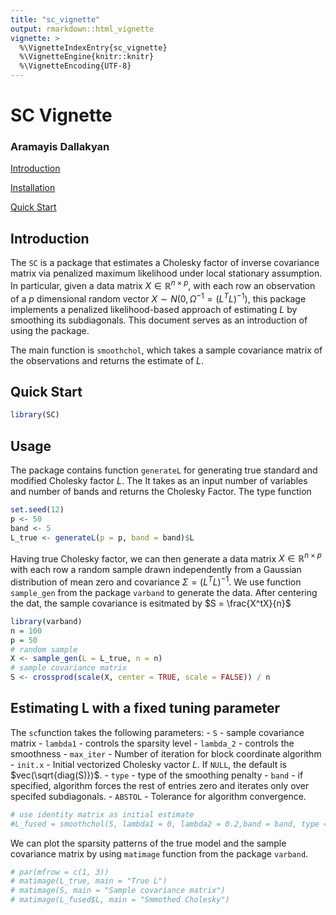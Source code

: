 ```yaml
---
title: "sc_vignette"
output: rmarkdown::html_vignette
vignette: >
  %\VignetteIndexEntry{sc_vignette}
  %\VignetteEngine{knitr::knitr}
  %\VignetteEncoding{UTF-8}
---
```


<a id="top"></a>

# SC Vignette
### Aramayis Dallakyan

[Introduction](#intro)

[Installation](#install)

[Quick Start](#qs)

<a id="intro"></a>

## Introduction

The `SC` is a package that estimates a Cholesky factor of inverse covariance matrix via penalized maximum likelihood under local stationary assumption. In particular, given a data matrix $X \in \mathbb{R}^{n \times p}$, with each row an observation of a $p$ dimensional random vector $X \sim N(0, \Omega^{-1} = (L^T L)^{-1})$, this package implements a penalized likelihood-based approach of estimating $L$ by smoothing its subdiagonals.
This document serves as an introduction of using the package.

The main function is `smoothchol`, which takes a sample covariance matrix of the observations and returns the estimate of $L$. 

<a id="install"></a>




## Quick Start


```r
library(SC)
```

## Usage
The package contains function `generateL` for generating true standard and modified Cholesky factor $L$. The  It takes as an input number of variables and number of bands and returns the Cholesky Factor. The type function 

``` r
set.seed(12)
p <- 50
band <- 5
L_true <- generateL(p = p, band = band)$L
```

Having true Cholesky factor, we can then generate a data matrix $X \in \mathbb{R}^{n \times p}$ with each row a random sample drawn independently from a Gaussian distribution of mean zero and covariance $\Sigma = (L^T L)^{-1}$. We use function `sample_gen` from the package `varband` to generate the data. After centering the dat, the sample covariance is esitmated by $S = \frac{X^tX}{n}$

```r
library(varband)
n = 100
p = 50
# random sample
X <- sample_gen(L = L_true, n = n)
# sample covariance matrix
S <- crossprod(scale(X, center = TRUE, scale = FALSE)) / n
```

## Estimating L with a fixed tuning parameter

The `sc`function takes the following parameters:
- `S` - sample covariance matrix
- `lambda1` - controls the sparsity level
- `lambda_2` - controls the smoothness
- `max_iter` - Number of iteration for block coordinate algorithm
- `init.x`   - Initial vectorized Cholesky vactor $L$. If `NULL`, the default is $vec(\sqrt{diag(S)})$.
- `type` - type of the smoothing penalty
- `band` - if specified, algorithm forces the rest of entries zero and iterates only over specifed subdiagonals.
- `ABSTOL` - Tolerance for algorithm convergence.

```r
# use identity matrix as initial estimate
#L_fused = smoothchol(S, lambda1 = 0, lambda2 = 0.2,band = band, type = "fused")
```
We can plot the sparsity patterns of the true model and the sample covariance matrix by using `matimage` function from the package `varband`. 

```r
# par(mfrow = c(1, 3))
# matimage(L_true, main = "True L")
# matimage(S, main = "Sample covariance matrix")
# matimage(L_fused$L, main = "Smmothed Cholesky")
```